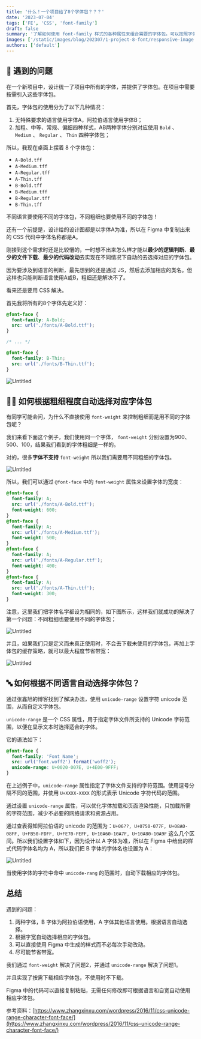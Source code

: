 ```yaml
---
title: '什么！一个项目给了8个字体包？？？'
date: '2023-07-04'
tags: ['FE', 'CSS', 'font-family']
draft: false
summary: '了解如何使用 font-family 样式的各种属性来组合需要的字体包。可以按照字体粗细、unicode 等信息来自动选择相应的字体包。'
images: ['/static/images/blog/202307/1-project-8-font/responsive-image.jpg']
authors: ['default']
---
```


## 🙋 遇到的问题

在一个新项目中，设计统一了项目中所有的字体，并提供了字体包。在项目中需要按需引入这些字体包。

首先，字体包的使用分为了以下几种情况：

1. 无特殊要求的语言使用字体A，阿拉伯语言使用字体B；
2. 加粗、中等、常规、偏细四种样式，AB两种字体分别对应使用 `Bold` 、 `Medium` 、 `Regular` 、 `Thin` 四种字体包；

所以，我现在桌面上摆着 8 个字体包：

- `A-Bold.tff`
- `A-Medium.tff`
- `A-Regular.tff`
- `A-Thin.tff`
- `B-Bold.tff`
- `B-Medium.tff`
- `B-Regular.tff`
- `B-Thin.tff`

不同语言要使用不同的字体包，不同粗细也要使用不同的字体包！

还有一个前提是，设计给的设计图都是以字体A为准，所以在 Figma 中复制出来的 CSS 代码中字体名称都是A。

刚接到这个需求时还是比较懵的，一时想不出来怎么样才能以**最少的逻辑判断**、**最少的文件下载**、**最少的代码改动**去实现在不同情况下自动的去选择对应的字体包。

因为要涉及到语言的判断，最先想到的还是通过 JS，然后去添加相应的类名。但这样也只能判断语言使用A或B，粗细还是解决不了。

看来还是要用 CSS 解决。

首先我将所有的8个字体先定义好：

```css
@font-face {
  font-family: A-Bold;
  src: url('./fonts/A-Bold.ttf');
}

/* ... */

@font-face {
  font-family: B-Thin;
  src: url('./fonts/B-Thin.ttf');
}
```

![Untitled](/static/images/blog/202307/1-project-8-font/Untitled.png)

## 🤲🏼 如何根据粗细程度自动选择对应字体包

有同学可能会问，为什么不直接使用 `font-weight` 来控制粗细而是用不同的字体包呢？

我们来看下面这个例子，我们使用同一个字体， `font-weight` 分别设置为900、500、100，结果我们看到的字体粗细是一样的。

对的，很多**字体不支持** `font-weight` 所以我们需要用不同粗细的字体包。

![Untitled](/static/images/blog/202307/1-project-8-font/Untitled%201.png)

所以，我们可以通过 `@font-face` 中的 `font-weight` 属性来设置字体的宽度：

```css
@font-face {
  font-family: A;
  src: url('./fonts/A-Bold.ttf');
  font-weight: 600;
}
@font-face {
  font-family: A;
  src: url('./fonts/A-Medium.ttf');
  font-weight: 500;
}
@font-face {
  font-family: A;
  src: url('./fonts/A-Regular.ttf');
  font-weight: 400;
}
@font-face {
  font-family: A;
  src: url('./fonts/A-Thin.ttf');
  font-weight: 300;
}
```

注意，这里我们把字体名字都设为相同的，如下图所示，这样我们就成功的解决了第一个问题：不同粗细也要使用不同的字体包；

![Untitled](/static/images/blog/202307/1-project-8-font/Untitled%202.png)

并且，如果我们只是定义而未真正使用时，不会去下载未使用的字体包，再加上字体包的缓存策略，就可以最大程度节省带宽：

![Untitled](/static/images/blog/202307/1-project-8-font/Untitled%203.png)

## 🔤 如何根据不同语言自动选择字体包？

通过张鑫旭的博客找到了解决办法，使用 `unicode-range` 设置字符 unicode 范围，从而自定义字体包。

`unicode-range` 是一个 CSS 属性，用于指定字体文件所支持的 Unicode 字符范围，以便在显示文本时选择适合的字体。

它的语法如下：

```css
@font-face {
  font-family: 'Font Name';
  src: url('font.woff2') format('woff2');
  unicode-range: U+0020-007E, U+4E00-9FFF;
}
```

在上述例子中，`unicode-range` 属性指定了字体文件支持的字符范围。使用逗号分隔不同的范围，并使用 `U+XXXX-XXXX` 的形式表示 Unicode 字符代码的范围。

通过设置 `unicode-range` 属性，可以优化字体加载和页面渲染性能，只加载所需的字符范围，减少不必要的网络请求和资源占用。

通过查表得知阿拉伯语的 unicode 的范围为：`U+06??, U+0750-077F, U+08A0-08FF, U+FB50-FDFF, U+FE70-FEFF, U+10A60-10A7F, U+10A80-10A9F` 这么几个区间。所以我们设置字体如下，因为设计以 A 字体为准，所以在 Figma 中给出的样式代码字体名均为 A，所以我们把 B 字体的字体名也设置为 A：

![Untitled](/static/images/blog/202307/1-project-8-font/Untitled%204.png)

当使用字体的字符中命中 `unicode-rang` 的范围时，自动下载相应的字体包。

## 总结

遇到的问题：

1. 两种字体，B 字体为阿拉伯语使用，A 字体其他语言使用。根据语言自动选择。
2. 根据字宽自动选择相应的字体包。
3. 可以直接使用 Figma 中生成的样式而不必每次手动改动。
4. 尽可能节省带宽。

我们通过 `font-weight` 解决了问题2，并通过 `unicode-range` 解决了问题1。

并且实现了按需下载相应字体包，不使用时不下载。

Figma 中的代码可以直接复制粘贴，无需任何修改即可根据语言和自宽自动使用相应字体包。

参考资料：[https://www.zhangxinxu.com/wordpress/2016/11/css-unicode-range-character-font-face/](https://www.zhangxinxu.com/wordpress/2016/11/css-unicode-range-character-font-face/)
